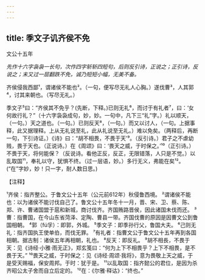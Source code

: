 ```yaml
---
---
---
```

title: 季文子讥齐侯不免
---



文公十五年

*先作十六字袅袅一长句，次作四字斩斩四短句，后则反引诗，正说之；正引诗，反说之；末又过一层翻跌不免，诚乃短短小幅，无美不备。*

齐侯侵我西鄙¹，谓诸侯不能也²。（一句，便写尽无礼人心胸。）遂伐曹³，人其郭⁴，讨其来朝也。（写尽无礼。）

季文子⁵曰：“齐侯其不免乎？(先断，下释。)已则无礼⁶，而讨于有礼者⁷，曰：‘女何故行礼？”（十六字袅袅成句，妙，妙。一句中，凡下三“礼”字。）礼以顺天，（一句。）天之道也。（一句。）已则反天⁸，（一句。）而又以讨人，（一句。上据事释，此又据理释。上从无礼说至礼，此从礼说至无礼。）难以免矣。（两释后，再断一句，下引诗证。）《诗》曰：“胡不相畏，不畏于天'⁹。（反引诗。）君子之不虐幼贱，畏于天也。（正说诗。）在《周颂》曰：‘畏天之威，于时保之。’¹⁰（正引诗。）不畏于天，将何能保？（反说诗。看他正反，反正，无限错落，人只是不觉。）以乱取国¹¹，奉礼以守，犹惧不终。（过一层语，妙。）多行无义，弗能在矣¹²。(“在”字妙，妙！只一字，耐人数日思。)

【注释】

¹齐侯：指齐整公。于鲁文公十五年（公元前612年）秋侵鲁西境。
²谓诸侯不能也：以为诸侯不能讨伐自己了。鲁文公十五年冬十一月，晋、宋、卫、蔡、陈、郑、许、曹诸国盟于扈和新城，商讨伐齐。齐国贿路晋侯，因此诸国未伐而还。
³曹：指曹国，在今山东省菏泽、定陶、曹县一带。齐国伐曹的原因是因曹文公到鲁国相朝。
⁴郭（fú孚）：即郭，外城。
⁵季文子：即季孙行父，鲁国大夫。
⁶己则无礼：指齐国执王使单伯，而伐无罪。
⁷有礼者：指曹文公于鲁文公十五年再到各国相朝。据古制：诸侯五年再相朝，礼也。
⁸反天：即反礼。
⁹胡不相長，不畏于天：见《诗经·小雅·雨无正》，郑玄笺曰：“何为上下不相畏乎？上下不相畏，是不畏于天。”
¹⁰畏天之威，于时保之：见《诗经·周颂·我将》，意为畏敬上天之威，于是受天赐福，保安周邦。于时：犹于是。
¹¹以乱取国：指齐懿公的君位，是因为杀齐昭公太子舍而自立后定的。
¹²在：《尔雅·释诂》：“终也。”